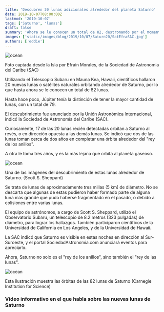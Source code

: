 ```yaml
---
title: 'Descubren 20 lunas adicionales alrededor del planeta Saturno'
date: 2019-10-07T08:00:00Z
lastmod: '2019-10-07'
tags: ['Saturno', 'lunas']
draft: false
summary: 'Ahora se le conocen un total de 82, destronando por el momento a Júpiter, que tiene 79.'
images: ['static/images/blog/2019/10/07/Saturn20/SatEfraSAC.jpg']
authors: ['eddie']
---
```


![ocean](/static/images/blog/2019/10/07/Saturn20/SatEfraSAC.jpg)

<ImageCaption>
  Foto captada desde la Isla por Efrain Morales, de la Sociedad de Astronomia del Caribe (SAC)
</ImageCaption>

Utilizando el Telescopio Subaru en Mauna Kea, Hawaii, científicos hallaron 20 nuevas lunas o satélites naturales orbitando alrededor de Saturno, por lo que hasta ahora se le conocen un total de 82 lunas.

Hasta hace poco, Júpiter tenía la distinción de tener la mayor cantidad de lunas, con un total de 79.

El descubrimiento fue anunciado por la Unión Astronómica Internacional, indicó la Sociedad de Astronomía del Caribe (SAC).

Curiosamente, 17 de las 20 lunas recién detectadas orbitan a Saturno al revés, o en dirección opuesta a las demás lunas. Se indicó que dos de las lunas toman cerca de dos años en completar una órbita alrededor del "rey de los anillos".

A otra le toma tres años, y es la más lejana que orbita al planeta gaseoso.

![ocean](/static/images/blog/2019/10/07/Saturn20/Subaru1.gif)

<ImageCaption>
  Una de las imágenes del descubrimiento de estas lunas alrededor de Saturno. (Scott S. Sheppard)
</ImageCaption>

Se trata de lunas de aproximadamente tres millas (5 km) de diámetro. No se descarta que algunas de estas pudieron haber formado parte de alguna luna más grande que pudo haberse fragmentado en el pasado, o debido a colisiones entre varias lunas.

El equipo de astrónomos, a cargo de Scott S. Sheppard, utilizó el Observatorio Subaru, un telescopio de 8.2 metros (323 pulgadas) de diámetro, para lograr los hallazgos. También participaron científicos de la Universidad de California en Los Angeles, y de la Universidad de Hawaii.

La SAC indicó que Saturno es visible en estas noches en dirección al Sur-Suroeste, y el portal SociedadAstronomia.com anunciará eventos para apreciarlo.

Ahora, Saturno no solo es el "rey de los anillos", sino también el "rey de las lunas".

![ocean](/static/images/blog/2019/10/07/Saturn20/SatMoonsOrbitsCarnegieScienceInstitution.jpg)

<ImageCaption>
  Esta ilustración muestra las órbitas de las 82 lunas de Saturno (Carnegie Institution for Science)
</ImageCaption>

### Video informativo en el que habla sobre las nuevas lunas de Saturno

<ResponsiveReactPlayer url="https://youtu.be/0dNH-odX4qE" />
